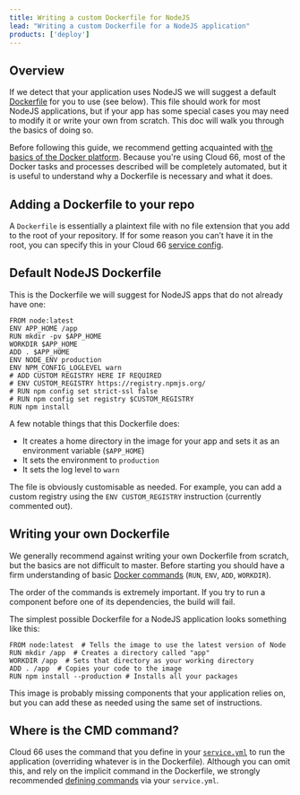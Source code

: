 ```yaml
---
title: Writing a custom Dockerfile for NodeJS
lead: "Writing a custom Dockerfile for a NodeJS application"
products: ['deploy']
---
```


## Overview

If we detect that your application uses NodeJS we will suggest a default [Dockerfile](/:product/:version?/build-and-config/writing-a-dockerfile) for you to use (see below). This file should work for most NodeJS applications, but if your app has some special cases you may need to modify it or write your own from scratch. This doc will walk you through the basics of doing so.

Before following this guide, we recommend getting acquainted with [the basics of the Docker platform](https://docs.docker.com/get-started/overview/). Because you're using Cloud 66, most of the Docker tasks and processes described will be completely automated, but it is useful to understand why a Dockerfile is necessary and what it does.

## Adding a Dockerfile to your repo

A `Dockerfile` is essentially a plaintext file with no file extension that you add to the root of your repository. If for some reason you can’t have it in the root, you can specify this in your Cloud 66 [service config](/:product/:version?/build-and-config/writing-a-dockerfile#putting-a-dockerfile-in-a-sub-directory).

## Default NodeJS Dockerfile

This is the Dockerfile we will suggest for NodeJS apps that do not already have one:

```docker
FROM node:latest
ENV APP_HOME /app
RUN mkdir -pv $APP_HOME
WORKDIR $APP_HOME
ADD . $APP_HOME
ENV NODE_ENV production
ENV NPM_CONFIG_LOGLEVEL warn
# ADD CUSTOM REGISTRY HERE IF REQUIRED
# ENV CUSTOM_REGISTRY https://registry.npmjs.org/ 
# RUN npm config set strict-ssl false
# RUN npm config set registry $CUSTOM_REGISTRY
RUN npm install
```

A few notable things that this Dockerfile does:

- It creates a home directory in the image for your app and sets it as an environment variable (`$APP_HOME`)
- It sets the environment to `production`
- It sets the log level to `warn`

The file is obviously customisable as needed. For example, you can add a custom registry using the `ENV CUSTOM_REGISTRY` instruction (currently commented out).

## Writing your own Dockerfile

We generally recommend against writing your own Dockerfile from scratch, but the basics are not difficult to master. Before starting you should have a firm understanding of basic [Docker commands](https://docs.docker.com/engine/reference/builder/) (`RUN`, `ENV`, `ADD`, `WORKDIR`).

The order of the commands is extremely important. If you try to run a component before one of its dependencies, the build will fail.

The simplest possible Dockerfile for a NodeJS application looks something like this:

```docker
FROM node:latest  # Tells the image to use the latest version of Node
RUN mkdir /app  # Creates a directory called "app"
WORKDIR /app  # Sets that directory as your working directory
ADD . /app  # Copies your code to the image
RUN npm install --production # Installs all your packages
```

This image is probably missing components that your application relies on, but you can add these as needed using the same set of instructions.

## Where is the CMD command?

Cloud 66 uses the command that you define in your [`service.yml`](/:product/:version?/build-and-config/docker-service-configuration) to run the application (overriding whatever is in the Dockerfile). Although you can omit this, and rely on the implicit command in the Dockerfile, we strongly recommended [defining commands](/:product/:version?/build-and-config/building-your-service#build-command) via your `service.yml`.